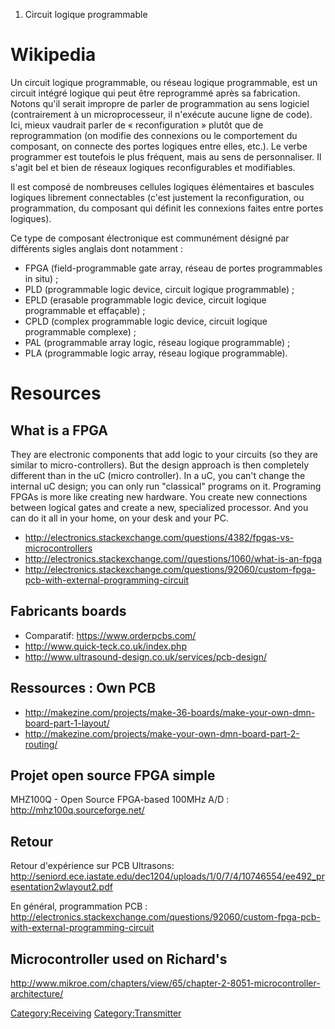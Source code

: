 # Circuit logique programmable

= Wikipedia =

Un circuit logique programmable, ou réseau logique programmable, est un circuit intégré logique qui peut être reprogrammé après sa fabrication. Notons qu'il serait impropre de parler de programmation au sens logiciel (contrairement à un microprocesseur, il n'exécute aucune ligne de code). Ici, mieux vaudrait parler de « reconfiguration » plutôt que de reprogrammation (on modifie des connexions ou le comportement du composant, on connecte des portes logiques entre elles, etc.). Le verbe programmer est toutefois le plus fréquent, mais au sens de personnaliser. Il s'agit bel et bien de réseaux logiques reconfigurables et modifiables.


Il est composé de nombreuses cellules logiques élémentaires et bascules logiques librement connectables (c'est justement la reconfiguration, ou programmation, du composant qui définit les connexions faites entre portes logiques).

Ce type de composant électronique est communément désigné par différents sigles anglais dont notamment :

*FPGA (field-programmable gate array, réseau de portes programmables in situ) ;
*PLD (programmable logic device, circuit logique programmable) ;
*EPLD (erasable programmable logic device, circuit logique programmable et effaçable) ;
*CPLD (complex programmable logic device, circuit logique programmable complexe) ;
*PAL (programmable array logic, réseau logique programmable) ;
*PLA (programmable logic array, réseau logique programmable).


= Resources =

==What is a FPGA==
They are electronic components that add logic to your circuits (so they are similar to micro-controllers). But the design approach is then completely different than in the uC (micro controller). In a uC, you can't change the internal uC design; you can only run "classical" programs on it. Programing FPGAs is more like creating new hardware. You create new connections between logical gates and create a new, specialized processor. And you can do it all in your home, on your desk and your PC.
*http://electronics.stackexchange.com/questions/4382/fpgas-vs-microcontrollers
*http://electronics.stackexchange.com//questions/1060/what-is-an-fpga
*http://electronics.stackexchange.com/questions/92060/custom-fpga-pcb-with-external-programming-circuit

==Fabricants boards==
*Comparatif: https://www.orderpcbs.com/
*http://www.quick-teck.co.uk/index.php
*http://www.ultrasound-design.co.uk/services/pcb-design/

==Ressources : Own PCB ==
*http://makezine.com/projects/make-36-boards/make-your-own-dmn-board-part-1-layout/
*http://makezine.com/projects/make-your-own-dmn-board-part-2-routing/

==Projet open source FPGA simple==
MHZ100Q - Open Source FPGA-based 100MHz A/D : http://mhz100q.sourceforge.net/

==Retour==
Retour d'expérience sur PCB Ultrasons: http://seniord.ece.iastate.edu/dec1204/uploads/1/0/7/4/10746554/ee492_presentation2wlayout2.pdf

En général, programmation PCB : http://electronics.stackexchange.com/questions/92060/custom-fpga-pcb-with-external-programming-circuit

==Microcontroller used on Richard's==
http://www.mikroe.com/chapters/view/65/chapter-2-8051-microcontroller-architecture/


[[Category:Receiving]]
[[Category:Transmitter]]